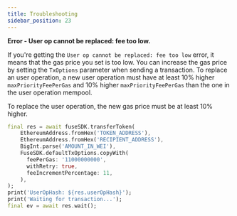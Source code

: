 ```yaml
---
title: Troubleshooting
sidebar_position: 23
---
```


**Error - User op cannot be replaced: fee too low.**

If you're getting the `User op cannot be replaced: fee too low` error, it means that the gas price you set is too low. You can increase the gas price by setting the `TxOptions` parameter when sending a transaction. To replace an user operation, a new user operation must have at least 10% higher `maxPriorityFeePerGas` and 10% higher `maxPriorityFeePerGas` than the one in the user operation mempool.

To replace the user operation, the new gas price must be at least 10% higher.

```dart
final res = await fuseSDK.transferToken(
    EthereumAddress.fromHex('TOKEN_ADDRESS'),
    EthereumAddress.fromHex('RECIPIENT_ADDRESS'),
    BigInt.parse('AMOUNT_IN_WEI'),
    FuseSDK.defaultTxOptions.copyWith(
      feePerGas: '11000000000',
      withRetry: true,
      feeIncrementPercentage: 11,
    ),
);
print('UserOpHash: ${res.userOpHash}');
print('Waiting for transaction...');
final ev = await res.wait();
```
